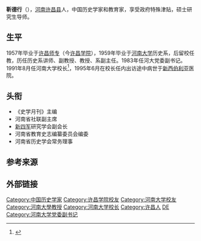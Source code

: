 '''靳德行'''（{{bd|1936年||1995年|6月}}），[[河南|河南]][[许昌县|许昌县]]人，中国历史学家和教育家，享受政府特殊津贴，硕士研究生导师。

==生平==
1957年毕业于[[许昌师专|许昌师专]]（今[[许昌学院|许昌学院]]），1959年毕业于[[河南大学|河南大学]]历史系，后留校任教，历任历史系讲师、副教授、教授、系副主任。1983年任河大党委副书记。1991年8月任河南大学校长<ref >{{cite web |url=http://renwu.haedu.cn/rwrwml/633536399269833750.html |language= |title=河南大学历任党委书记和历任校长 |publisher=河南大学网站 |date=2008-08-06 |accessdate= |archive-date=2020-06-12 |archive-url=https://web.archive.org/web/20200612074949/http://renwu.haedu.cn/rwrwml/633536399269833750.html |dead-url=no }}</ref>，1995年6月在校长任内出访途中病世于[[新西伯利亚|新西伯利亚]]医院。

== 头衔 ==
*《史学月刊》主编
*河南省社联副主席
*[[新四军|新四军]]研究学会副会长
*河南省教育史志编纂委员会编委
*河南省历史学会常务理事

== 参考来源 ==
{{reflist}}

== 外部链接 ==

{{河南大学}}
{{DEFAULTSORT:J}}
[[Category:中国历史学家|Category:中国历史学家]]
[[Category:许昌学院校友|Category:许昌学院校友]]
[[Category:河南大学校友|Category:河南大学校友]]
[[Category:河南大學教授|Category:河南大學教授]]
[[Category:河南大学校长|Category:河南大学校长]]
[[Category:许昌人|Category:许昌人]]
[[Category:靳姓|DE]]
[[Category:河南大学党委副书记|Category:河南大学党委副书记]]